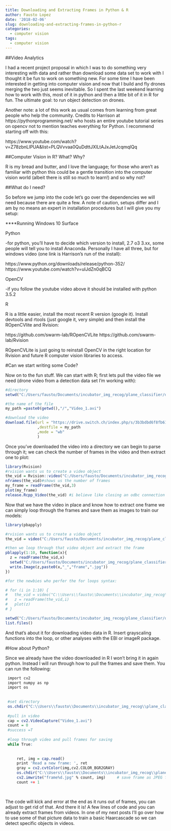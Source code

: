 ```yaml
---
title: Downloading and Extracting Frames in Python & R
author: Fausto Lopez
date: '2018-02-06'
slug: downloading-and-extracting-frames-in-python-r
categories:
  - computer vision
tags:
  - computer vision
---
```



##Video Analytics

I had a recent project proposal in which I was to do something very interesting with data and rather than download some data set to work with I thought it be fun to work on something new. For some time I have been interested in getting into computer vision and now that I build and fly drones merging the two just seems inevitable. So I spent the last weekend learning how to work with this, most of it in python and then a little bit of it in R for fun. The ultimate goal: to run object detection on drones.

Another note: a lot of this work as usual comes from learning from great people who help the community. Credits to Harrison at https://pythonprogramming.net/ who hosts an entire youtube tutorial series on opencv not to mention teaches everything for Python. I recommend starting off with this:

https://www.youtube.com/watch?v=Z78zbnLlPUA&list=PLQVvvaa0QuDdttJXlLtAJxJetJcqmqlQq

##Computer Vision in R? What? Why?

R is my bread and butter, and I love the language; for those who aren't as familiar with python this could be a gentle transition into the computer vision world (albeit there is still so much to learn!) and so why not?

##What do I need?

So before we jump into the code let's go over the dependencies we will need because there are quite a few. A note of caution, setups differ and I am by no means an expert in installation procedures but I will give you my setup:

****Running Windows 10 Surface

Python 

-for python, you'll have to decide which version to install, 2.7 o3 3.xx, some people will tell you to install Anaconda. Personally I have all three, but for windows video (one link is Harrison's run of the install):

https://www.python.org/downloads/release/python-352/
https://www.youtube.com/watch?v=ulJdZn0qBCQ

OpenCV

-if you follow the youtube video above it should be installed with python 3.5.2

R

R is a little easier, install the most recent R version (google it). Install devtools and rtools (just google it, very simple) and then install the ROpenCVlite and Rvision:

https://github.com/swarm-lab/ROpenCVLite
https://github.com/swarm-lab/Rvision

ROpenCVLite is just going to reinstall OpenCV in the right location for Rvision and future R computer vision libraries to access.


#Can we start writing some Code?

Now on to the fun stuff. We can start with R; first lets pull the video file we need (drone video from a detection data set I'm working with): 

```r
#directory
setwd("C:/Users/fausto/Documents/incubator_img_recog/plane_classifier/drone_proj/r_tests")

#the name of the file
my_path =paste0(getwd(),"/","Video_1.avi")

#download the video
download.file(url = "https://drive.switch.ch/index.php/s/3b3bdbd6f8fb61e05d8b0560667ea992/download?path=%2Fvideos%2Fdrones&files=Video_1.avi"
              ,destfile = my_path
              ,mode = "wb"
              )
```

Once you've downloaded the video into a directory we can begin to parse through it; we can check the number of frames in the video and then extract one to plot:

```r
library(Rvision)
#rvision wants us to create a video object
the_vid = Rvision::video("C:/Users/fausto/Documents/incubator_img_recog/plane_classifier/drone_proj/r_tests/Video_1.avi")
nframes(the_vid)#shows us the number of frames
my_frame = readFrame(the_vid,3)
plot(my_frame)
release.Rcpp_Video(the_vid) #i believe like closing an odbc connection this is good practice
```


Now that we have the video in place and know how to extract one frame we can simply loop through the frames and save them as images to train our models:


```r

library(pbapply)

#rvision wants us to create a video object
the_vid = video("C:/Users/fausto/Documents/incubator_img_recog/plane_classifier/drone_proj/r_tests/Video_1.avi")

#then we loop through that video object and extract the frame
pblapply(1:10, function(x){
  z = readFrame(the_vid,x)
  setwd("C:/Users/fausto/Documents/incubator_img_recog/plane_classifier/drone_proj/r_tests")
  write.Image(z,paste0(x,"_","frame",".jpg"))
})

#for the newbies who perfer the for loops syntax:

# for (i in 1:10) {
#   the_vid = video("C:\\Users\\fausto\\Documents\\incubator_img_recog\\plane_classifier\\drone_proj\\videos\\drones\\Video_1.avi")
#   z = readFrame(the_vid,i)
#   plot(z)
# }

setwd("C:/Users/fausto/Documents/incubator_img_recog/plane_classifier/drone_proj/r_tests")
list.files() 
```

And that's about it for downloading video data in R. Insert grayscaling functions into the loop, or other analyses with the EBI or imageR package. 


#How about Python?

Since we already have the video downloaded in R I won't bring it in again python. Instead I will run through how to pull the frames and save them. You can run the following:


```r
 import cv2
 import numpy as np
 import os
 
 
 #set directory
 os.chdir("C:\\Users\\fausto\\Documents\\incubator_img_recog\\plane_classifier\\drone_proj\\videos\\drones")
 
 #pull in video
 cap = cv2.VideoCapture("Video_1.avi")
 count = 0
 #success =T
 
 #loop through video and pull frames for saving
 while True:
 
     
     ret, img = cap.read()
     print 'Read a new frame: ', ret
     gray = cv2.cvtColor(img,cv2.COLOR_BGR2GRAY)
     os.chdir("C:\\Users\\fausto\\Documents\\incubator_img_recog\\plane_classifier\\drone_proj\\fl_new_pics")
     cv2.imwrite("frame%d.jpg" % count, img)     # save frame as JPEG file
     count += 1
 
     

```


The code will kick and error at the end as it runs out of frames, you can adjust to get rid of that. And there it is! A few lines of code and you can already extract frames from videos. In one of my next posts I'll go over how to use some of that picture data to train a basic Haarcascade so we can detect specific objects in videos. 